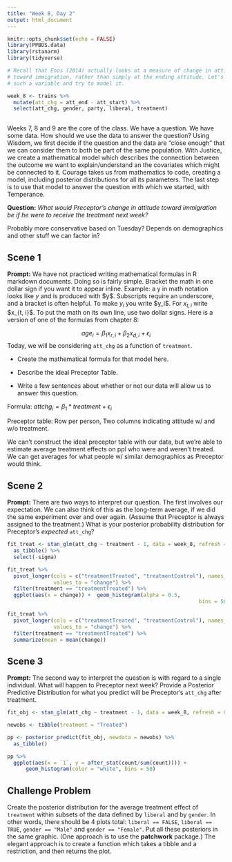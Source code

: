 ```yaml
---
title: "Week 8, Day 2"
output: html_document
---
```


```r
knitr::opts_chunk$set(echo = FALSE)
library(PPBDS.data)
library(rstanarm)
library(tidyverse)

# Recall that Enos (2014) actually looks at a measure of change in attitude
# toward immigration, rather than simply at the ending attitude. Let's create
# such a variable and try to model it.

week_8 <- trains %>% 
  mutate(att_chg = att_end - att_start) %>% 
  select(att_chg, gender, party, liberal, treatment)
  
```

Weeks 7, 8 and 9 are the core of the class. We have a question. We have some data. How should we use the data to answer the question? Using Wisdom, we first decide if the question and the data are "close enough" that we can consider them to both be part of the same population. With Justice, we create a mathematical model which describes the connection between the outcome we want to explain/understand an the covariates which might be connected to it. Courage takes us from mathematics to code, creating a model, including posterior distributions for all its parameters. The last step is to use that model to answer the question with which we started, with Temperance.

**Question:** *What would Preceptor's change in attitude toward immigration be if he were to receive the treatment next week?*

Probably more conservative based on Tuesday? Depends on demographics and other stuff we can factor in?

## Scene 1

**Prompt:** We have not practiced writing mathematical formulas in R markdown documents. Doing so is fairly simple. Bracket the math in one dollar sign if you want it to appear inline. Example: a y in math notation looks like $y$ and is produced with \$y\$. Subscripts require an underscore, and a bracket is often helpful. To make $y_i$ you write  \$y\_i\$. For $x_{t,i}$ write \$x\_{t, i}\$. To put the math on its own line, use two dollar signs. Here is a version of one of the formulas from chapter 8:

$$ age_i = \beta_1 x_{r,i} + \beta_2 x_{d,i} + \epsilon_i$$
Today, we will be considering `att_chg` as a function of `treatment`. 

* Create the mathematical formula for that model here.

* Describe the ideal Preceptor Table.

* Write a few sentences about whether or not our data will allow us to answer this question.

Formula: $attchg_i = \beta_1 * treatment + \epsilon_i$

Preceptor table: Row per person, Two columns indicating attitude w/ and w/o treatment.

We can't construct the ideal preceptor table with our data, but we're able to estimate average treatment effects on ppl who were and weren't treated. We can get averages for what people w/ similar demographics as Preceptor would think.

## Scene 2

**Prompt:** There are two ways to interpret our question. The first involves our expectation. We can also think of this as the long-term average, if we did the same experiment over and over again. (Assume that Preceptor is always assigned to the treatment.) What is your posterior probability distribution for Preceptor's *expected* `att_chg`?

```r
fit_treat <- stan_glm(att_chg ~ treatment - 1, data = week_8, refresh = 0) %>%
  as_tibble() %>%
  select(-sigma)

fit_treat %>%
  pivot_longer(cols = c("treatmentTreated", "treatmentControl"), names_to = "treatment",
               values_to = "change") %>%
  filter(treatment == "treatmentTreated") %>%
  ggplot(aes(x = change)) +  geom_histogram(alpha = 0.5,
                                                              bins = 50, color = "white")

fit_treat %>%
  pivot_longer(cols = c("treatmentTreated", "treatmentControl"), names_to = "treatment",
               values_to = "change") %>%
  filter(treatment == "treatmentTreated") %>%
  summarize(mean = mean(change))
```


## Scene 3

**Prompt:** The second way to interpret the question is with regard to a single individual. What will happen to Preceptor next week? Provide a Posterior Predictive Distribution for what you predict will be Preceptor's `att_chg` after treatment.
```r
fit_obj <- stan_glm(att_chg ~ treatment - 1, data = week_8, refresh = 0) 

newobs <- tibble(treatment = "Treated")

pp <- posterior_predict(fit_obj, newdata = newobs) %>%
  as_tibble()

pp %>%
  ggplot(aes(x = `1`, y = after_stat(count/sum(count)))) +
      geom_histogram(color = "white", bins = 50)

```



## Challenge Problem

Create the posterior distribution for the average treatment effect of `treatment` within subsets of the data defined by `liberal` and by `gender`.  In other words, there should be 4 plots total: `liberal == FALSE`, `liberal == TRUE`, `gender == "Male"` and `gender == "Female"`. Put all these posteriors in the same graphic. (One approach is to use the **patchwork** package.) The elegant approach is to create a function which takes a tibble and a restriction, and then returns the plot.



